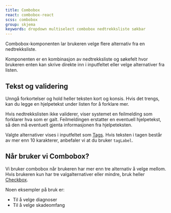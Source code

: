 ```yaml
---
title: Combobox
react: combobox-react
scss: combobox
group: skjema
keywords: dropdown multiselect combobox nedtrekksliste søkbar
---
```



<Ingress>Combobox-komponenten lar brukeren velge flere alternativ fra en nedtrekksliste.</Ingress>

<ComponentExample
    component={ComboboxExample}
    codeExample={comboboxExampleCode}
    knobs={comboboxExampleKnobs}
    title="Combobox"
/>

Komponenten er en kombinasjon av nedtrekksliste og søkefelt hvor brukeren enten kan skrive direkte inn i inputfeltet eller velge alternativer fra listen.

<PortalImage src="/assets/documentation/combobox/combobox-eksempel.png" caption="Combobox-eksempel." />

## Tekst og validering

Unngå forkortelser og hold heller teksten kort og konsis.
Hvis det trengs, kan du legge en hjelpetekst under listen for å forklare mer.

Hvis nedtrekkslisten ikke validerer, viser systemet en feilmelding som forklarer hva som er galt. Feilmeldingen erstatter en eventuell hjelpetekst, så den må eventuelt gjenta informasjonen fra hjelpeteksten.

Valgte alternativer vises i inputfeltet som [Tags](/komponenter/tag). Hvis teksten i tagen består av mer enn 10 karakterer, anbefaler vi at du bruker `tagLabel`.

## Når bruker vi Combobox?

Vi bruker combobox når brukeren har mer enn tre alternativ å velge mellom. Hvis brukeren kun har tre valgalternativer eller mindre, bruk heller [Checkbox](/komponenter/checkbox).

Noen eksempler på bruk er:

-   Til å velge diagnoser
-   Til å velge skadeomfang
